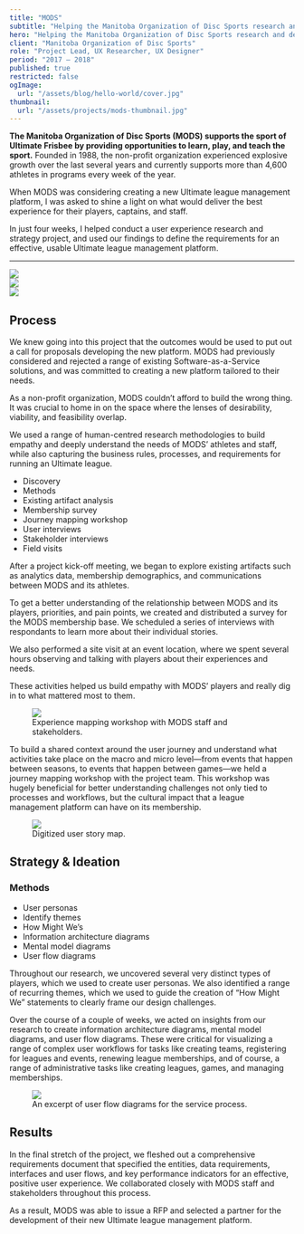 ```yaml
---
title: "MODS"
subtitle: "Helping the Manitoba Organization of Disc Sports research and define user and business needs for a new Ultimate league management platform."
hero: "Helping the Manitoba Organization of Disc Sports research and define user and business needs for a new Ultimate league management platform"
client: "Manitoba Organization of Disc Sports"
role: "Project Lead, UX Researcher, UX Designer"
period: "2017 – 2018"
published: true
restricted: false
ogImage:
  url: "/assets/blog/hello-world/cover.jpg"
thumbnail:
  url: "/assets/projects/mods-thumbnail.jpg"
---
```


**The Manitoba Organization of Disc Sports (MODS) supports the sport of Ultimate Frisbee by providing opportunities to learn, play, and teach the sport.** Founded in 1988, the non-profit organization experienced explosive growth over the last several years and currently supports more than 4,600 athletes in programs every week of the year.

When MODS was considering creating a new Ultimate league management platform, I was asked to shine a light on what would deliver the best experience for their players, captains, and staff.

In just four weeks, I helped conduct a user experience research and strategy project, and used our findings to define the requirements for an effective, usable Ultimate league management platform.

----

<div class="grid grid-cols-2 gap-6 my-12">
	<div class="col-span-2">
		<img src="/assets/projects/mods-1.jpeg" />
	</div>
	<div>
		<img src="/assets/projects/mods-2.jpeg" />
	</div>
	<div>
		<img src="/assets/projects/mods-3.jpeg" />
	</div>
</div>

## Process

We knew going into this project that the outcomes would be used to put out a call for proposals developing the new platform. MODS had previously considered and rejected a range of existing Software-as-a-Service solutions, and was committed to creating a new platform tailored to their needs.

As a non-profit organization, MODS couldn’t afford to build the wrong thing. It was crucial to home in on the space where the lenses of desirability, viability, and feasibility overlap.

We used a range of human-centred research methodologies to build empathy and deeply understand the needs of MODS’ athletes and staff, while also capturing the business rules, processes, and requirements for running an Ultimate league.

- Discovery
- Methods
- Existing artifact analysis
- Membership survey
- Journey mapping workshop
- User interviews
- Stakeholder interviews
- Field visits

After a project kick-off meeting, we began to explore existing artifacts such as analytics data, membership demographics, and communications between MODS and its athletes.

To get a better understanding of the relationship between MODS and its players, priorities, and pain points, we created and distributed a survey for the MODS membership base. We scheduled a series of interviews with respondants to learn more about their individual stories.

We also performed a site visit at an event location, where we spent several hours observing and talking with players about their experiences and needs.

These activities helped us build empathy with MODS’ players and really dig in to what mattered most to them.

<figure>
	<img src="/assets/projects/mods-workshop.jpeg" />
	<figcaption>Experience mapping workshop with MODS staff and stakeholders.</figcaption>
</figure>

To build a shared context around the user journey and understand what activities take place on the macro and micro level—from events that happen between seasons, to events that happen between games—we held a journey mapping workshop with the project team. This workshop was hugely beneficial for better understanding challenges not only tied to processes and workflows, but the cultural impact that a league management platform can have on its membership.

<figure>
	<img src="/assets/projects/mods-experience-map.jpeg" />
	<figcaption>Digitized user story map.</figcaption>
</figure>

## Strategy & Ideation

### Methods

- User personas
- Identify themes
- How Might We’s
- Information architecture diagrams
- Mental model diagrams
- User flow diagrams

Throughout our research, we uncovered several very distinct types of players, which we used to create user personas. We also identified a range of recurring themes, which we used to guide the creation of “How Might We” statements to clearly frame our design challenges.

Over the course of a couple of weeks, we acted on insights from our research to create information architecture diagrams, mental model diagrams, and user flow diagrams. These were critical for visualizing a range of complex user workflows for tasks like creating teams, registering for leagues and events, renewing league memberships, and of course, a range of administrative tasks like creating leagues, games, and managing memberships.

<figure>
	<img src="/assets/projects/mods-user-flow-diagrams.png" />
	<figcaption>An excerpt of user flow diagrams for the service process.</figcaption>
</figure>

## Results

In the final stretch of the project, we fleshed out a comprehensive requirements document that specified the entities, data requirements, interfaces and user flows, and key performance indicators for an effective, positive user experience. We collaborated closely with MODS staff and stakeholders throughout this process.

As a result, MODS was able to issue a RFP and selected a partner for the development of their new Ultimate league management platform.